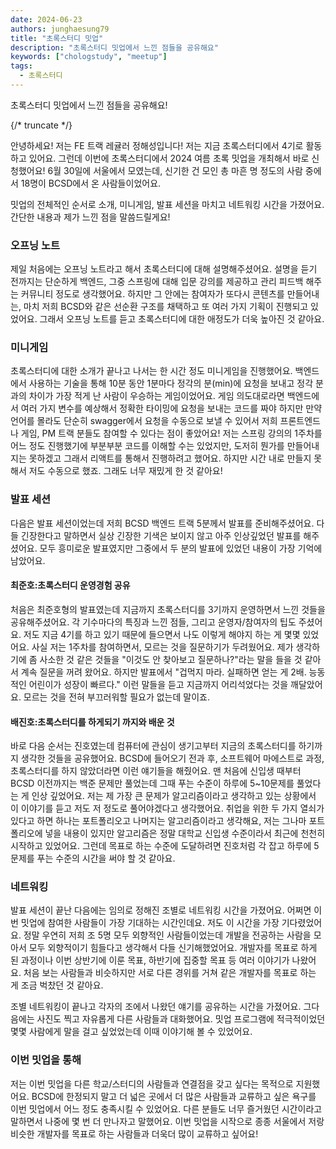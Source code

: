 ```yaml
---
date: 2024-06-23
authors: junghaesung79
title: "초록스터디 밋업"
description: "초록스터디 밋업에서 느낀 점들을 공유해요"
keywords: ["chologstudy", "meetup"]
tags:
  - 초록스터디
---
```


초록스터디 밋업에서 느낀 점들을 공유해요!

{/* truncate */}

안녕하세요! 저는 FE 트랙 레귤러 정해성입니다!
저는 지금 초록스터디에서 4기로 활동하고 있어요. 그런데 이번에 초록스터디에서 2024 여름 초록 밋업을 개최해서 바로 신청했어요! 6월 30일에 서울에서 모였는데, 신기한 건 모인 총 마흔 명 정도의 사람 중에서 18명이 BCSD에서 온 사람들이었어요.

밋업의 전체적인 순서로 소개, 미니게임, 발표 세션을 마치고 네트워킹 시간을 가졌어요. 간단한 내용과 제가 느낀 점을 말씀드릴게요!

### 오프닝 노트
제일 처음에는 오프닝 노트라고 해서 초록스터디에 대해 설명해주셨어요. 설명을 듣기 전까지는 단순하게 백엔드, 그중 스프링에 대해 입문 강의를 제공하고 관리 피드백 해주는 커뮤니티 정도로 생각했어요. 하지만 그 안에는 참여자가 또다시 콘텐츠를 만들어내는, 마치 저희 BCSD와 같은 선순환 구조를 채택하고 또 여러 가지 기획이 진행되고 있었어요. 그래서 오프닝 노트를 듣고 초록스터디에 대한 애정도가 더욱 높아진 것 같아요.

### 미니게임
초록스터디에 대한 소개가 끝나고 나서는 한 시간 정도 미니게임을 진행했어요. 백엔드에서 사용하는 기술을 통해 10분 동안 1분마다 정각의 분(min)에 요청을 보내고 정각 분과의 차이가 가장 적게 난 사람이 우승하는 게임이었어요. 게임 의도대로라면 백엔드에서 여러 가지 변수를 예상해서 정확한 타이밍에 요청을 보내는 코드를 짜야 하지만 만약 언어를 몰라도 단순히 swagger에서 요청을 수동으로 보낼 수 있어서 저희 프론트엔드나 게임, PM 트랙 분들도 참여할 수 있다는 점이 좋았어요! 저는 스프링 강의의 1주차를 어느 정도 진행했기에 부분부분 코드를 이해할 수는 있었지만, 도저히 뭔가를 만들어내지는 못하겠고 그래서 리액트를 통해서 진행하려고 했어요. 하지만 시간 내로 만들지 못해서 저도 수동으로 했죠. 그래도 너무 재밌게 한 것 같아요!


### 발표 세션
다음은 발표 세션이었는데 저희 BCSD 백엔드 트랙 5분께서 발표를 준비해주셨어요. 다들 긴장한다고 말하면서 실상 긴장한 기색은 보이지 않고 아주 인상깊었던 발표를 해주셨어요. 모두 흥미로운 발표였지만 그중에서 두 분의 발표에 있었던 내용이 가장 기억에 남았어요.

#### 최준호:초록스터디 운영경험 공유
처음은 최준호형의 발표였는데 지금까지 초록스터디를 3기까지 운영하면서 느낀 것들을 공유해주셨어요. 각 기수마다의 특징과 느낀 점들, 그리고 운영자/참여자의 팁도 주셨어요. 저도 지금 4기를 하고 있기 때문에 들으면서 나도 이렇게 해야지 하는 게 몇몇 있었어요. 사실 저는 1주차를 참여하면서, 모르는 것을 질문하기가 두려웠어요. 제가 생각하기에 좀 사소한 것 같은 것들을 "이것도 안 찾아보고 질문하나?"라는 말을 들을 것 같아서 계속 질문을 꺼려 왔어요. 하지만 발표에서 "겁먹지 마라. 실패하면 얻는 게 2배. 능동적인 어린이가 성장이 빠르다." 이런 말들을 듣고 지금까지 어리석었다는 것을 깨달았어요. 모르는 것을 전혀 부끄러워할 필요가 없는데 말이죠.

#### 배진호:초록스터디를 하게되기 까지와 배운 것
바로 다음 순서는 진호였는데 컴퓨터에 관심이 생기고부터 지금의 초록스터디를 하기까지 생각한 것들을 공유했어요. BCSD에 들어오기 전과 후, 소프트웨어 마에스트로 과정, 초록스터디를 하지 않았더라면 이런 얘기들을 해줬어요. 맨 처음에 신입생 때부터 BCSD 이전까지는 백준 문제만 풀었는데 그때 푸는 수준이 하루에 5~10문제를 풀었다는 게 인상 깊었어요. 저는 제 가장 큰 문제가 알고리즘이라고 생각하고 있는 상황에서 이 이야기를 듣고 저도 저 정도로 풀어야겠다고 생각했어요. 취업을 위한 두 가지 열쇠가 있다고 하면 하나는 포트폴리오고 나머지는 알고리즘이라고 생각해요, 저는 그나마 포트폴리오에 넣을 내용이 있지만 알고리즘은 정말 대학교 신입생 수준이라서 최근에 천천히 시작하고 있었어요. 그런데 목표로 하는 수준에 도달하려면 진호처럼 각 잡고 하루에 5문제를 푸는 수준의 시간을 써야 할 것 같아요. 

### 네트워킹
발표 세션이 끝난 다음에는 임의로 정해진 조별로 네트워킹 시간을 가졌어요. 어쩌면 이번 밋업에 참여한 사람들이 가장 기대하는 시간인데요. 저도 이 시간을 가장 기다렸었어요. 정말 우연히 저희 조 5명 모두 외향적인 사람들이었는데 개발을 전공하는 사람을 모아서 모두 외향적이기 힘들다고 생각해서 다들 신기해했었어요. 개발자를 목표로 하게 된 과정이나 이번 상반기에 이룬 목표, 하반기에 집중할 목표 등 여러 이야기가 나왔어요. 처음 보는 사람들과 비슷하지만 서로 다른 경위를 거쳐 같은 개발자를 목표로 하는 게 조금 벅찼던 것 같아요.

조별 네트워킹이 끝나고 각자의 조에서 나왔던 얘기를 공유하는 시간을 가졌어요. 그다음에는 사진도 찍고 자유롭게 다른 사람들과 대화했어요. 밋업 프로그램에 적극적이었던 몇몇 사람에게 말을 걸고 싶었었는데 이때 이야기해 볼 수 있었어요. 

### 이번 밋업을 통해
저는 이번 밋업을 다른 학교/스터디의 사람들과 연결점을 갖고 싶다는 목적으로 지원했어요. BCSD에 한정되지 말고 더 넓은 곳에서 더 많은 사람들과 교류하고 싶은 욕구를 이번 밋업에서 어느 정도 충족시킬 수 있었어요. 다른 분들도 너무 즐거웠던 시간이라고 말하면서 나중에 몇 번 더 만나자고 말했어요. 이번 밋업을 시작으로 종종 서울에서 저랑 비슷한 개발자를 목표로 하는 사람들과 더욱더 많이 교류하고 싶어요!